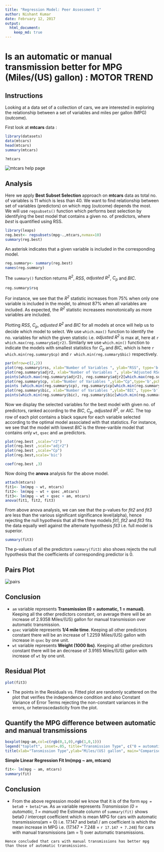 ```yaml
---
title: "Regression Model: Peer Assessment 1"
author: Nishant Kumar
date: February 12, 2017
output: 
  html_document:
    keep_md: true
---
```


# **Is an automatic or manual transmission better for MPG (Miles/(US) gallon) : MOTOR TREND**

## Instructions

Looking at a data set of a collection of cars, we are interested in exploring the relationship between a set of variables and miles per gallon (MPG) (outcome).

First look at **mtcars** data :


```r
library(datasets)
data(mtcars)
head(mtcars)
summary(mtcars)
```


```r
?mtcars
```


<img src="mtcars.png" alt="mtcars help page" >


## Analysis


Here we apply **Best Subset Selection** approach on **mtcars** data as total no. of variables is 11 which is less than 40. We want to find relationship between set of variables (predictors) on which mpg (outcome) depends the most.
We will use `regsubsets()` function which performs best selection by identifying the best model that contains a given no. of predictors, where *best* is quantified using RSS.


```r
library(leaps)
reg.best<- regsubsets(mpg~.,mtcars,nvmax=10)
summary(reg.best)
```


An asterisk indicates that a given variable is included in the corresponding model. 


```r
reg.summary<- summary(reg.best)
names(reg.summary)
```


The `summary()` function returns *R<sup>2</sup>*, *RSS*, *adjusted R<sup>2</sup>*, *C<sub>p</sub>* and *BIC*.


```r
reg.summary$rsq
```


For instance, we see that the *R<sup>2</sup>* statistic increases from 75% when only one variable is included in the model, to almost 87% when all variables are included. As expected, the *R<sup>2</sup>* statistic increasees monotonically as more variables are included.


Plotting *RSS*, *C<sub>p</sub>*, *adjusted R<sup>2</sup>* and *BIC* for all models at  once will help us to decide which model to select. We use `which.max()` function to identify the no. variables for which the given statistic i.e. *adjusted R<sup>2</sup>* is max at, here at `r which.max(reg.summary$adjr2)`. Similarly we use `which.min()` function to indicate the models with smallest statistics for *C<sub>p</sub>* and *BIC*, which is here `r which.min(reg.summary$cp)` and `r which.min(reg.summary$bic)` respectively.


```r
par(mfrow=c(2,2))
plot(reg.summary$rss, xlab="Number of Variables ", ylab="RSS", type='b', pch=20)
plot(reg.summary$adjr2, xlab="Number of Variables ", ylab="Adjusted RSq", type='b', pch=20)
points(which.max(reg.summary$adjr2), reg.summary$adjr2[which.max(reg.summary$adjr2)], col="red", cex=2, pch =20)
plot(reg.summary$cp, xlab="Number of Variables ",ylab="Cp",type='b',pch=20)
points (which.min(reg.summary$cp), reg.summary$cp[which.min(reg.summary$cp)], col ="red", cex=2, pch =20)
plot(reg.summary$bic, xlab="Number of Variables ",ylab="BIC", type='b', pch=20)
points(which.min(reg.summary$bic), reg.summary$bic[which.min(reg.summary$bic)], col="red", cex=2, pch =20)
```


Now we display the selected variables for the best model with given no. of predictors, ranked according to the *BIC*, *C<sub>p</sub>*, *adjusted R<sup>2</sup>*, or *AIC*. The top row of each plot contains a black sqaure for each variable selected according to the optimal model associated with that statistics. For instance, we see that the model with lowest *BIC* is the three-varible model that contains only `wt`, `qsec` and `am` predictors.


```r
plot(reg.best ,scale="r2")
plot(reg.best ,scale="adjr2")
plot(reg.best ,scale="Cp")
plot(reg.best,scale='bic')
```


```r
coef(reg.best ,3)
```


Now doing the **anova** analysis for the above model.


```r
attach(mtcars)
fit1<- lm(mpg ~ wt, mtcars)
fit2<- lm(mpg ~ wt + qsec ,mtcars)
fit3<- lm(mpg ~ wt + qsec + am, mtcars)
anova(fit1, fit2, fit3)
```


From above anova analysis, we can see that the p-values for *fit2* and *fit3* are less than the various significant significance level(alpha), hence rejecting the null hypothesis that all the three models *fit1*, *fit2* and *fit3* fits the data equally well against the alternate hypothesis *fit3* i.e. full model is superior.


```r
summary(fit3)
```


The p-values of all the predictors `summary(fit3)` also shows rejects the null hypothesis that the coefficients of corresponding predictor is 0.


## Pairs Plot


<img src="Pairsplot.png" alt="pairs"  >


## Conclusion


- `am` variable represents **Transmission (0 = automatic, 1 = manual)**. Keeping all the other predictors constant, on average there will be an increase of 2.9358 Miles/(US) gallon for manual transmission over automatic transmission.
- `qsec` variable represents **1/4 mile time**. Keeping all other predictors constant there will be an increase of 1.2259 Miles/(US) gallon with increase in `qsec` by one unit.
- `wt` variable represents **Weight (1000 lbs)**. Keeping all other predictors constant there will be an decrease of 3.9165 Miles/(US) gallon with increase of `wt` by one unit.


## Residual Plot


```r
plot(fit3)
```


- The points in the Residuals vs. Fitted plot are randomly scattered on the plot that verifies the independence condition and also Constant Variance of Error Terms rejecting the non-constant variances in the errors, or heteroscedasticity from the plot.


## Quantify the MPG difference between automatic and manual transmissions


```r
boxplot(mpg~am,col=c(rgb(0,1,0),rgb(1,0,1)))
legend("topleft", inset=.05, title="Transmission Type", c("0 = automatic","1 = manual"), fill=c(rgb(0,1,0),rgb(1,0,1)))
title(xlab="Tansmission Type",ylab="Miles/(US) gallon", main="Comparison: automatic or manual transmission better for MPG ")
```


**Simple Linear Regression Fit lm(mpg ~ am, mtcars)**
```r
fit<- lm(mpg ~ am, mtcars)
summary(fit)
```


## Conclusion

- From the above regression model we know that it is of the form `mpg = beta0 + beta1*am`. As `am` variable represents *Transmission (0 = automatic, 1 = manual)* the Estimate column of `summary(fit)` shows  beta0 / intercept coefficient which is mean MPG for cars with automatic transmissions(am = 0) i.e. 17.147 and  beta1 / am coefficient is which the mean increase in MPG i.e. (17.147 + 7.248 = `r 17.147 + 7.248`) for cars with manual transmissions (am = 1) over automatic transmissions.



```
Hence concluded that cars with manual transmissions has better mpg than those of automatic transmissions.
```


